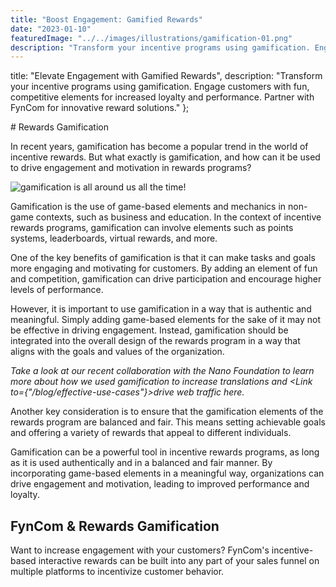 ```yaml
---
title: "Boost Engagement: Gamified Rewards"
date: "2023-01-10"
featuredImage: "../../images/illustrations/gamification-01.png"
description: "Transform your incentive programs using gamification. Engage customers with fun, competitive elements for increased loyalty and performance. Partner with FynCom for innovative reward solutions."
---
```



  title: "Elevate Engagement with Gamified Rewards",
  description: "Transform your incentive programs using gamification. Engage customers with fun, competitive elements for increased loyalty and performance. Partner with FynCom for innovative reward solutions."
};

<Wrapper seo={meta}>
  # Rewards Gamification

  In recent years, gamification has become a popular trend in the world of incentive rewards. But what exactly is gamification, and how can it be used to drive engagement and motivation in rewards programs?

  <img src={gamification} alt="gamification is all around us all the time!" />

  Gamification is the use of game-based elements and mechanics in non-game contexts, such as business and education. In the context of incentive rewards programs, gamification can involve elements such as points systems, leaderboards, virtual rewards, and more.

  One of the key benefits of gamification is that it can make tasks and goals more engaging and motivating for customers. By adding an element of fun and competition, gamification can drive participation and encourage higher levels of performance.

  However, it is important to use gamification in a way that is authentic and meaningful. Simply adding game-based elements for the sake of it may not be effective in driving engagement. Instead, gamification should be integrated into the overall design of the rewards program in a way that aligns with the goals and values of the organization.

  _Take a look at our recent collaboration with the Nano Foundation to learn more about how we used gamification to increase translations and <Link to={"/blog/effective-use-cases"}>drive web traffic here</Link>._

  Another key consideration is to ensure that the gamification elements of the rewards program are balanced and fair. This means setting achievable goals and offering a variety of rewards that appeal to different individuals.

  Gamification can be a powerful tool in incentive rewards programs, as long as it is used authentically and in a balanced and fair manner. By incorporating game-based elements in a meaningful way, organizations can drive engagement and motivation, leading to improved performance and loyalty.

  ## FynCom & Rewards Gamification

  Want to increase engagement with your customers? FynCom's incentive-based interactive rewards can be built into any part of your sales funnel on multiple platforms to incentivize customer behavior.
</Wrapper>
